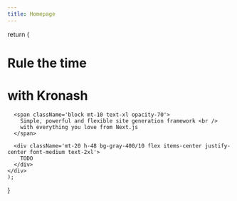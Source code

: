 ```yaml
---
title: Homepage
---
```



  return (
    <div className="max-w-[90rem] px-[max(env(safe-area-inset-right),1.5rem)] mx-auto py-14">
      <h1 className="text-7xl font-bold">Rule the time</h1>
      <h1 className="text-7xl font-bold">with Kronash</h1>

      <span className='block mt-10 text-xl opacity-70'>
        Simple, powerful and flexible site generation framework <br />
        with everything you love from Next.js
      </span>

      <div className='mt-20 h-48 bg-gray-400/10 flex items-center justify-center font-medium text-2xl'>
        TODO
      </div>
    </div>
    );

}

